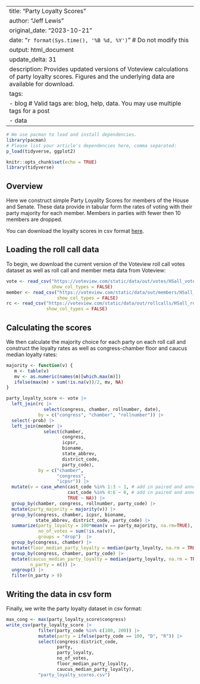 
---
title: "Party Loyalty Scores"
author: "Jeff Lewis"
original_date: "2023-10-21"
date: "`r format(Sys.time(), '%B %d, %Y')`" # Do not modify this
output: html_document
update_delta: 31
description: Provides updated versions of Voteview calculations of party loyalty scores. Figures and the underlying data are available for download. 
tags:
  - blog # Valid tags are: blog, help, data. You may use multiple tags for a post
  - data
---

```r
# We use pacman to load and install dependencies.
library(pacman)
# Please list your article's dependencies here, comma separated:
p_load(tidyverse, ggplot2)
```
```r
knitr::opts_chunk$set(echo = TRUE)
library(tidyverse)
```

## Overview

Here we construct simple Party Loyality Scores for members of the House and Senate.   These data provide in tabular form the rates of voting with their party majority for each member. Members in parties with fewer then 10 members are dropped. 

You can download the loyalty scores in csv format [here](party_loyalty_scores.csv).

## Loading the roll call data

To begin, we download the current version of the Voteview roll call votes dataset as well as roll call and member meta data from Voteview:

```r
vote <- read_csv("https://voteview.com/static/data/out/votes/HSall_votes.csv",
                 show_col_types = FALSE)
member <- read_csv("https://voteview.com/static/data/out/members/HSall_members.csv",
                   show_col_types = FALSE) 
rc <- read_csv("https://voteview.com/static/data/out/rollcalls/HSall_rollcalls.csv",
               show_col_types = FALSE)
```

## Calculating the scores

We then calculate the majority choice for each party on each roll call and construct
the loyalty rates as well as congress-chamber floor and caucus median loyalty rates:

```r
majority <- function(v) {
   m <- table(v)
   mv <- as.numeric(names(m)[which.max(m)])
   ifelse(max(m) > sum(!is.na(v))/2, mv, NA)
}

party_loyalty_score <- vote |> 
  left_join(rc |>
              select(congress, chamber, rollnumber, date), 
            by = c("congress", "chamber", "rollnumber")) |>
  select(-prob) |>
  left_join(member |> 
              select(chamber,
                     congress,
                     icpsr,
                     bioname, 
                     state_abbrev,
                     district_code,
                     party_code), 
            by = c("chamber", 
                   "congress",
                   "icpsr")) |>
  mutate(v = case_when(cast_code %in% 1:3 ~ 1, # add in paired and announced yeas
                       cast_code %in% 4:6 ~ 0, # add in paired and announced noes
                       TRUE ~ NA)) |>
  group_by(chamber, congress, rollnumber, party_code) |>
  mutate(party_majority = majority(v)) |>
  group_by(congress, chamber, icpsr, bioname, 
           state_abbrev, district_code, party_code) |>
  summarize(party_loyalty = 100*mean(v == party_majority, na.rm=TRUE),
            no_of_votes = sum(!is.na(v)),
           .groups = "drop")  |> 
  group_by(congress, chamber) |>
  mutate(floor_median_party_loyalty = median(party_loyalty, na.rm = TRUE)) |>
  group_by(congress, chamber, party_code) |>
  mutate(caucus_median_party_loyalty = median(party_loyalty, na.rm = TRUE),
         n_party = n()) |>
  ungroup() |>
  filter(n_party > 9)
```  

## Writing the data in csv form

Finally, we write the party loyalty dataset in csv format:

```r
max_cong <- max(party_loyalty_score$congress)
write_csv(party_loyalty_score |>
            filter(party_code %in% c(100, 200)) |>
            mutate(party = ifelse(party_code == 100, "D", "R")) |>
            select(congress:district_code, 
                   party, 
                   party_loyalty, 
                   no_of_votes, 
                   floor_median_party_loyalty,
                   caucus_median_party_loyalty),
            "party_loyalty_scores.csv")
```




